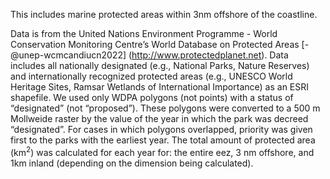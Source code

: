 This includes marine protected areas within 3nm offshore of the coastline.  

Data is from the United Nations Environment Programme - World Conservation Monitoring Centre’s World Database on Protected Areas [-@unep-wcmcandiucn2022]  ([http://www.protectedplanet.net](http://www.protectedplanet.net)). Data includes all nationally designated (e.g., National Parks, Nature Reserves) and internationally recognized protected areas (e.g., UNESCO World Heritage Sites, Ramsar Wetlands of International Importance) as an ESRI shapefile. We used only WDPA polygons (not points) with a status of “designated” (not “proposed”). These polygons were converted to a 500 m Mollweide raster by the value of the year in which the park was decreed “designated”. For cases in which polygons overlapped, priority was given first to the parks with the earliest year. The total amount of protected area (km^2^) was calculated for each year for: the entire eez, 3 nm offshore, and 1km inland (depending on the dimension being calculated). 



